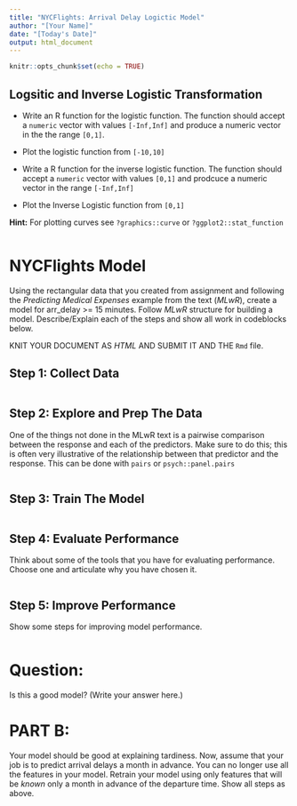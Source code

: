 ---
title: "NYCFlights: Arrival Delay Logictic Model"
author: "[Your Name]"
date: "[Today's Date]"
output: html_document
---

```{r setup, include=FALSE}
knitr::opts_chunk$set(echo = TRUE)
```


## Logsitic and Inverse Logistic Transformation 

- Write an R function for the logistic function. The function should accept a `numeric` vector with values `[-Inf,Inf]` and produce a numeric vector in the the range `[0,1]`.

- Plot the logistic function from  `[-10,10]`

- Write a R function for the inverse logistic function. The function should accept a `numeric` vector with values `[0,1]` and prodcuce a numeric vector in the range `[-Inf,Inf]`

- Plot the Inverse Logistic function from `[0,1]`


**Hint:** For plotting curves see `?graphics::curve` or `?ggplot2::stat_function`

```{r "Logistic and Inverse Logistic" }

```


# NYCFlights Model

Using the rectangular data that you created from assignment and following the *Predicting Medical Expenses* example from the text (*MLwR*), create a model for arr_delay >= 15 minutes. Follow *MLwR* structure   for building a model. Describe/Explain each of the steps and show all work in codeblocks below.

KNIT YOUR DOCUMENT AS *HTML* AND SUBMIT IT AND THE `Rmd` file.   

## Step 1: Collect Data 

```{r "Step 1: Collect Data" }

```

## Step 2: Explore and Prep The Data


One of the things not done in the MLwR text is a pairwise comparison between the response and each of the predictors. Make sure to do this; this is often very illustrative of the relationship between that predictor and the response. This can be done with `pairs` or `psych::panel.pairs`


```{r "Step 2: Explore and Prep The Data" }

```

## Step 3:  Train The Model

```{r "Step 3: Train The Model" }

```

## Step 4: Evaluate Performance

Think about some of the tools that you have for evaluating performance.  Choose one and articulate why you have chosen it.

```{r "Step 4: Evaluate Performance" }

```

 
## Step 5: Improve Performance 

Show some steps for improving model performance.

```{r "Step 5: Improve Performance" }

```


# Question:

Is this a good model?  (Write your answer here.)


# PART B:

Your model should be good at explaining tardiness. Now, assume that your job is to predict arrival delays a month in advance. You can no longer use all the features in your model. Retrain your model using only features that will be *known* only a month in advance of the departure time.  Show all steps as above.


